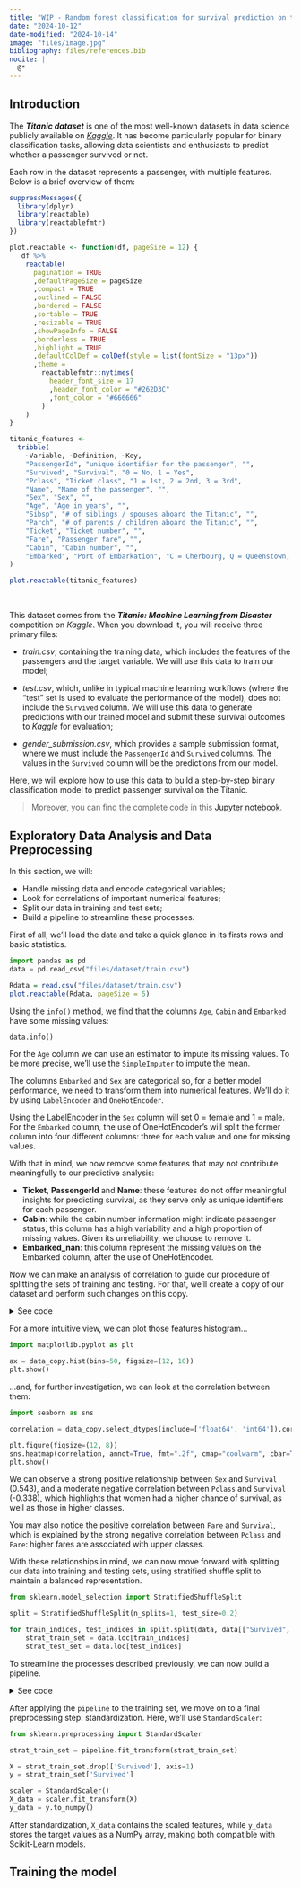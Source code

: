 ```yaml
---
title: "WIP - Random forest classification for survival prediction on the Titanic"
date: "2024-10-12"
date-modified: "2024-10-14"
image: "files/image.jpg"
bibliography: files/references.bib
nocite: |
  @*
---
```


## Introduction

The ***Titanic dataset*** is one of the most well-known datasets in data science publicly available on [*Kaggle*](https://www.kaggle.com/c/titanic). It has become particularly popular for binary classification tasks, allowing data scientists and enthusiasts to predict whether a passenger survived or not. 

Each row in the dataset represents a passenger, with multiple features. Below is a brief overview of them:

```r
suppressMessages({
  library(dplyr)
  library(reactable)
  library(reactablefmtr)
})

plot.reactable <- function(df, pageSize = 12) {
   df %>% 
    reactable(
      pagination = TRUE
      ,defaultPageSize = pageSize
      ,compact = TRUE
      ,outlined = FALSE
      ,bordered = FALSE
      ,sortable = TRUE
      ,resizable = TRUE
      ,showPageInfo = FALSE
      ,borderless = TRUE
      ,highlight = TRUE
      ,defaultColDef = colDef(style = list(fontSize = "13px"))
      ,theme =
        reactablefmtr::nytimes(
          header_font_size = 17
          ,header_font_color = "#262D3C"
          ,font_color = "#666666"
        )
    )
}

titanic_features <- 
  tribble(
    ~Variable, ~Definition, ~Key,
    "PassengerId", "unique identifier for the passenger", "",
    "Survived", "Survival", "0 = No, 1 = Yes",
    "Pclass", "Ticket class", "1 = 1st, 2 = 2nd, 3 = 3rd",
    "Name", "Name of the passenger", "",
    "Sex", "Sex", "",
    "Age", "Age in years", "",
    "Sibsp", "# of siblings / spouses aboard the Titanic", "",
    "Parch", "# of parents / children aboard the Titanic", "",
    "Ticket", "Ticket number", "",
    "Fare", "Passenger fare", "",
    "Cabin", "Cabin number", "",
    "Embarked", "Port of Embarkation", "C = Cherbourg, Q = Queenstown, S = Southampton"
)

plot.reactable(titanic_features)
```

\

This dataset comes from the ***Titanic: Machine Learning from Disaster*** competition on *Kaggle*. When you download it, you will receive three primary files:

-   *train.csv*, containing the training data, which includes the features of the passengers and the target variable. We will use this data to train our model;

-   *test.csv*, which, unlike in typical machine learning workflows (where the "test" set is used to evaluate the performance of the model), does not include the `Survived` column. We will use this data to generate predictions with our trained model and submit these survival outcomes to *Kaggle* for evaluation;

-   *gender_submission.csv*, which provides a sample submission format, where we must include the `PassengerId` and `Survived` columns. The values in the `Survived` column will be the predictions from our model.

Here, we will explore how to use this data to build a step-by-step binary classification model to predict passenger survival on the Titanic.

> Moreover, you can find the complete code in this [Jupyter notebook]().

## Exploratory Data Analysis and Data Preprocessing

In this section, we will:

-   Handle missing data and encode categorical variables;
-   Look for correlations of important numerical features;
-   Split our data in training and test sets;
-   Build a pipeline to streamline these processes.

First of all, we'll load the data and take a quick glance in its firsts rows and basic statistics.

```python
import pandas as pd
data = pd.read_csv("files/dataset/train.csv")
```

```r
Rdata = read.csv("files/dataset/train.csv")
plot.reactable(Rdata, pageSize = 5) 
```

Using the `info()` method, we find that the columns `Age`, `Cabin` and `Embarked` have some missing values:

```python
data.info()
```

For the `Age` column we can use an estimator to impute its missing values. To be more precise, we'll use the `SimpleImputer` to impute the mean.

The columns `Embarked` and `Sex` are categorical so, for a better model performance, we need to transform them into numerical features. We'll do it by using `LabelEncoder` and `OneHotEncoder`.

Using the LabelEncoder in the `Sex` column will set 0 = female and 1 = male. For the `Embarked` column, the use of OneHotEncoder's will split
the former column into four different columns: three for each value and one for missing values.

With that in mind, we now remove some features that may not contribute meaningfully to our predictive analysis:

-   **Ticket**, **PassengerId** and **Name**: these features do not offer meaningful insights for predicting survival, as they serve only as unique identifiers for each passenger.
-   **Cabin**: while the cabin number information might indicate passenger status, this column has a high variability and a high proportion of missing values. Given its unreliability, we choose to remove it.
-   **Embarked_nan**: this column represent the missing values on the Embarked column, after the use of OneHotEncoder.

Now we can make an analysis of correlation to guide our procedure of splitting the sets of training and testing. For that, we'll create a copy of our dataset and perform such changes on this copy.

::: { .panel .panel-default }
<details>
<summary>See code</summary>

```python
data_copy = data.copy()

# imputing the mean into the missing values of the sex column
from sklearn.impute import SimpleImputer
imputer = SimpleImputer(strategy="mean")
data_copy["Age"] = imputer.fit_transform(data_copy[["Age"]])

# encoding categorical features
from sklearn.preprocessing import OneHotEncoder, LabelEncoder

label_encoder = LabelEncoder()
data_copy["Sex"] = label_encoder.fit_transform(data_copy["Sex"])

one_hot_encoder = OneHotEncoder()
matrix = one_hot_encoder.fit_transform(data_copy[["Embarked"]]).toarray()
df = pd.DataFrame(matrix, columns=one_hot_encoder.get_feature_names_out(["Embarked"]))
df.index = data_copy.index
data_copy = pd.concat([data_copy, df], axis=1)

# dropping features
data_copy.drop(["PassengerId", "Embarked", "Name", "Ticket", "Cabin", "Embarked_nan"], axis=1, errors="ignore", inplace=True)

data_copy.head()
```
</details> 
:::

For a more intuitive view, we can plot those features histogram...

```python
import matplotlib.pyplot as plt

ax = data_copy.hist(bins=50, figsize=(12, 10))
plt.show()
```

...and, for further investigation, we can look at the correlation between them:

```python
import seaborn as sns

correlation = data_copy.select_dtypes(include=['float64', 'int64']).corr()

plt.figure(figsize=(12, 8))
sns.heatmap(correlation, annot=True, fmt=".2f", cmap="coolwarm", cbar=True)
plt.show()
```

We can observe a strong positive relationship between `Sex` and `Survival` (0.543), and a moderate negative correlation between `Pclass` and `Survival` (-0.338), which highlights that women had a higher chance of survival, as well as those in higher classes. 

You may also notice the positive correlation between `Fare` and `Survival`, which is explained by the strong negative correlation between `Pclass` and `Fare`: higher fares are associated with upper classes.

With these relationships in mind, we can now move forward with splitting our data into training and testing sets, using stratified shuffle split to maintain a balanced representation.

```python
from sklearn.model_selection import StratifiedShuffleSplit

split = StratifiedShuffleSplit(n_splits=1, test_size=0.2)

for train_indices, test_indices in split.split(data, data[["Survived", "Pclass", "Sex"]]):
    strat_train_set = data.loc[train_indices]
    strat_test_set = data.loc[test_indices]
```

To streamline the processes described previously, we can now build a pipeline.

::: { .panel .panel-default }
<details>
<summary>See code</summary>

```python
from sklearn.base import BaseEstimator, TransformerMixin
from sklearn.pipeline import Pipeline

class AgeImputer(BaseEstimator, TransformerMixin):
    
    def fit(self, X, y=None):
        return self
    
    def transform(self, X):
        imputer = SimpleImputer(strategy="mean")
        X["Age"] = imputer.fit_transform(X[["Age"]])
        return X

class FeatureEncoder(BaseEstimator, TransformerMixin):
    
    def fit(self, X, y=None):
        return self
    
    def transform(self, X):
        label_encoder = LabelEncoder()
        one_hot_encoder = OneHotEncoder()

        X["Sex"] = label_encoder.fit_transform(X["Sex"])

        matrix = one_hot_encoder.fit_transform(X[["Embarked"]]).toarray()
        df = pd.DataFrame(matrix, columns=one_hot_encoder.get_feature_names_out(["Embarked"]))

        df.index = X.index
        X = pd.concat([X, df], axis=1)
        
        return X 

class FeatureDropper(BaseEstimator, TransformerMixin):
    
    def fit(self, X, y=None):
        return self
    
    def transform(self, X):
        return X.drop(["Embarked", "Name", "Ticket", "Cabin", "Embarked_nan"], axis=1, errors="ignore")
      
pipeline = Pipeline([
    ("age_imputer", AgeImputer()),
    ("feature_encoder", FeatureEncoder()),
    ("feature_dropper", FeatureDropper())
])
```

</details> 
:::

After applying the `pipeline` to the training set, we move on to a final preprocessing step: standardization. Here, we'll use `StandardScaler`:

```python
from sklearn.preprocessing import StandardScaler

strat_train_set = pipeline.fit_transform(strat_train_set)

X = strat_train_set.drop(['Survived'], axis=1)
y = strat_train_set['Survived']

scaler = StandardScaler()
X_data = scaler.fit_transform(X)
y_data = y.to_numpy()
```

After standardization, `X_data` contains the scaled features, while `y_data` stores the target values as a NumPy array, making both compatible with Scikit-Learn models.

## Training the model
